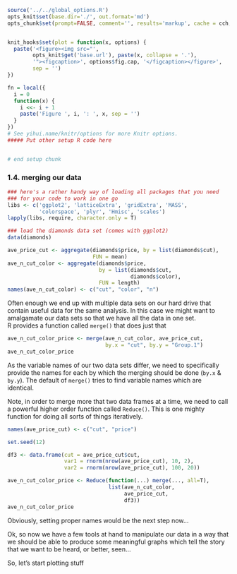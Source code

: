 ```r
source('../../global_options.R')
opts_knit$set(base.dir='./', out.format='md')
opts_chunk$set(prompt=FALSE, comment='', results='markup', cache = cch, cache.path = '../../book_cache/', fig.path = '../../book_figures/', fig.align = 'center')


knit_hooks$set(plot = function(x, options) {
  paste('<figure><img src="',
        opts_knit$get('base.url'), paste(x, collapse = '.'),
        '"><figcaption>', options$fig.cap, '</figcaption></figure>',
        sep = '')
})

fn = local({
  i = 0
  function(x) {
    i <<- i + 1
    paste('Figure ', i, ': ', x, sep = '')
  }
})
# See yihui.name/knitr/options for more Knitr options.
##### Put other setup R code here


# end setup chunk
```

### 1.4. merging our data

```r
### here's a rather handy way of loading all packages that you need
### for your code to work in one go
libs <- c('ggplot2', 'latticeExtra', 'gridExtra', 'MASS', 
          'colorspace', 'plyr', 'Hmisc', 'scales')
lapply(libs, require, character.only = T)
```

```r
### load the diamonds data set (comes with ggplot2)
data(diamonds)

ave_price_cut <- aggregate(diamonds$price, by = list(diamonds$cut), 
                           FUN = mean)
ave_n_cut_color <- aggregate(diamonds$price, 
                             by = list(diamonds$cut,
                                       diamonds$color), 
                             FUN = length)
names(ave_n_cut_color) <- c("cut", "color", "n")
```

Often enough we end up with multiple data sets on our hard drive that contain useful data for the same analysis. In this case we might want to amalgamate our data sets so that we have all the data in one set.   
R provides a function called ```merge()``` that does just that

```r
ave_n_cut_color_price <- merge(ave_n_cut_color, ave_price_cut, 
                               by.x = "cut", by.y = "Group.1")
ave_n_cut_color_price
```

As the variable names of our two data sets differ, we need to specifically provide the names for each by which the merging should be done (```by.x``` & ```by.y```). The default of ```merge()``` tries to find variable names which are identical.

Note, in order to merge more that two data frames at a time, we need to call a powerful higher order function called ```Reduce()```. This is one mighty function for doing all sorts of things iteratively.

```r
names(ave_price_cut) <- c("cut", "price")

set.seed(12)

df3 <- data.frame(cut = ave_price_cut$cut,
                  var1 = rnorm(nrow(ave_price_cut), 10, 2),
                  var2 = rnorm(nrow(ave_price_cut), 100, 20))

ave_n_cut_color_price <- Reduce(function(...) merge(..., all=T), 
                                list(ave_n_cut_color, 
                                     ave_price_cut,
                                     df3))
ave_n_cut_color_price
```

Obviously, setting proper names would be the next step now...

Ok, so now we have a few tools at hand to manipulate our data in a way that we should be able to produce some meaningful graphs which tell the story that we want to be heard, or better, seen...

So, let's start plotting stuff